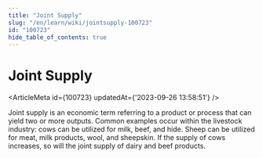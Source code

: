 ```yaml
---
title: "Joint Supply"
slug: "/en/learn/wiki/jointsupply-100723"
id: "100723"
hide_table_of_contents: true
---
```



# Joint Supply

<ArticleMeta id={100723} updatedAt={'2023-09-26 13:58:51'} />
<div className='border-solid border-b border-t-0 my-4 border-[var(--ifm-color-gray-300)]' />

Joint supply is an economic term referring to a product or process that can yield two or more outputs. Common examples occur within the livestock industry: cows can be utilized for milk, beef, and hide. Sheep can be utilized for meat, milk products, wool, and sheepskin. If the supply of cows increases, so will the joint supply of dairy and beef products.
